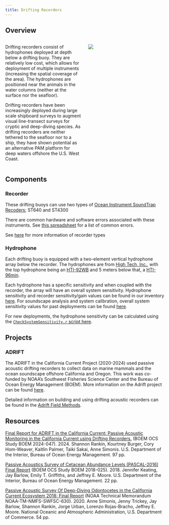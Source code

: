 ```yaml
---
title: Drifting Recorders
---
```


## Overview

::::: columns
::: {.column width="50%"}
Drifting recorders consist of hydrophones deployed at depth below a drifting buoy. They are relatively low cost, which allows for deployment of multiple instruments (increasing the spatial coverage of the area). The hydrophones are positioned near the animals in the water columns (neither at the surface nor the seafloor).

Drifting recorders have been increasingly deployed during large scale shipboard surveys to augment visual line-transect surveys for cryptic and deep-diving species. As drifting recorders are neither tethered to the seafloor nor to a ship, they have shown potential as an alternative PAM platform for deep waters offshore the U.S. West Coast.
:::

::: {.column width="50%"}
![](images/DriftingAcousticBuoyDiagram.jpg)
:::
:::::

## Components

### Recorder

These drifting buoys can use two types of [Ocean Instrument SoundTrap Recoders](https://www.oceaninstruments.co.nz/); ST640 and ST4300

There are common hardware and software errors associated with these instruments. See [this spreadsheet](https://docs.google.com/spreadsheets/d/1HYPw2-IsgiTonLoSUGJ00FHVmN4wSoPqCmpd0fQESbk/edit?gid=0#gid=0) for a list of common errors.

See [here](https://sael-swfsc.github.io/adrift-field-methods/content/Hardware-Subsurface.html#recorder) for more information of recorder types

### Hydrophone

Each drifting buoy is equipped with a two-element vertical hydrophone array below the recorder. The hydrophones are from [High Tech, Inc.](https://www.hightechincusa.com/products/hydrophones/), with the top hydrophone being an [HTI-92WB](https://www.hightechincusa.com/products/hydrophones/hti92wb.html) and 5 meters below that, a [HTI-96min](https://www.hightechincusa.com/products/hydrophones/marinemammal.html).

Each hydrophone has a specific sensitivity and when coupled with the recorder, the array will have an overall system sensitivity. Hydrophone sensitivity and recorder sensitivity/gain values can be found in our inventory [here](https://docs.google.com/spreadsheets/d/12u6cwwbuM7BfPt2GKjMXEOwr9yeK0_ztD04aNVYoFIk/edit?gid=395300949#gid=395300949). For soundscape analysis and system calibration, overall system sensitivity values for past deployments can be found [here](https://docs.google.com/spreadsheets/d/10bxlwfVOe1LFfj69B_YddxcA0V14m7codYwgD2YncFk/edit?gid=42687545#gid=42687545).

For new deployments, the hydrophone sensitivity can be calculated using the [`CheckSystemSensitivity.r` script here](https://github.com/SAEL-SWFSC/SAEL-lab-manual/blob/3c5a8922166c0eae19c3c9ff4e274ec7c01a2b76/Scripts/CheckSystemSensitivity.R).

## Projects

### ADRIFT

The ADRIFT in the California Current Project (2020-2024) used passive acoustic drifting recorders to collect data on marine mammals and the ocean soundscape offshore California and Oregon. This work was co-funded by NOAA's Southwest Fisheries Science Center and the Bureau of Ocean Energy Management (BOEM). More information on the Adrift project can be found [here](https://sael-swfsc.github.io/Adrift/).

Detailed information on building and using drifting acoustic recorders can be found in the [Adrift Field Methods](https://sael-swfsc.github.io/adrift-field-methods/).

## Resources

[Final Report for ADRIFT in the California Current: Passive Acoustic Monitoring in the California Current using Drifting Recorders.](https://github.com/SAEL-SWFSC/Adrift/blob/main/manuscript/Report_ADRIFT.Rankin_G14M20PG00013.pdf) (BOEM OCS Study BOEM 2024-047). 2024. Shannon Rankin, Kourtney Burger, Cory Hom-Weaver, Kaitlin Palmer, Taiki Sakai, Anne Simonis. U.S. Department of the Interior, Bureau of Ocean Energy Management. 97 pp.

[Passive Acoustics Survey of Cetacean Abundance Levels (PASCAL-2016) Final Report](https://www.boem.gov/sites/default/files/environmental-stewardship/Environmental-Studies/Pacific-Region/Studies/BOEM-2018-025.pdf) (BOEM OCS Study BOEM 2018-025). 2018. Jennifer Keating, Jay Barlow, Emily T. Griffiths, and Jeffrey E. Moore. U.S. Department of the Interior, Bureau of Ocean Energy Management. 22 pp.

[Passive Acoustic Survey Of Deep-Diving Odontocetes in the California Current Ecosystem 2018: Final Report](https://doi.org/10.25923/W5XX-JZ73) (NOAA Technical Memorandum NOAA-TM-NMFS-SWFSC-630). 2020. Anne Simonis, Jenny Trickey, Jay Barlow, Shannon Rankin, Jorge Urban, Lorenzo Rojas-Bracho, Jeffrey E. Moore. National Oceanic and Atmospheric Administration, U.S. Department of Commerce. 54 pp.
